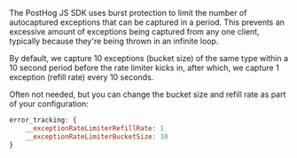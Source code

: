 The PostHog JS SDK uses burst protection to limit the number of autocaptured exceptions that can be captured in a period. This prevents an excessive amount of exceptions being captured from any one client, typically because they're being thrown in an infinite loop.

By default, we capture 10 exceptions (bucket size) of the same type within a 10 second period before the rate limiter kicks in, after which, we capture 1 exception (refill rate) every 10 seconds.

Often not needed, but you can change the bucket size and refill rate as part of your configuration:

```js
error_tracking: {
    __exceptionRateLimiterRefillRate: 1
    __exceptionRateLimiterBucketSize: 10
}
